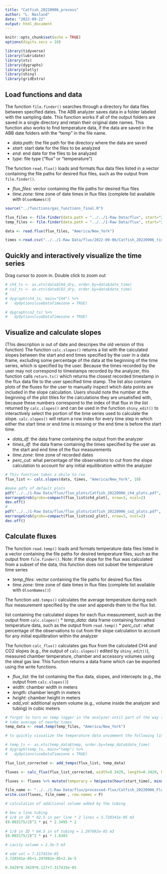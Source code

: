 ```yaml
---
title: "Catfish_20220906_process"
author: "L. Naslund"
date: "2022-09-22"
output: html_document
---
```


```r
knitr::opts_chunk$set(echo = TRUE)
options(digits.secs = 10)

library(tidyverse)
library(lubridate)
library(xts)
library(dygraphs)
library(plotly)
library(shiny)
library(gridExtra)
```

## Load functions and data

The function `file.finder()` searches through a directory for data files between specified dates. The ABB analyzer saves data in a folder labeled with the sampling date. This function works if all of the output folders are saved in a single directory and retain their original date names. This function also works to find temperature data, if the data are saved in the ABB date folders with the "temp" in the file name.

* *data.path:* the file path for the directory where the data are saved
* *start:* start date for the files to be analyzed
* *end:* end date for the files to be analyzed 
* *type:* file type ("flux" or "temperature")

The function `read.flux()` loads and formats flux data files listed in a vector containing the file paths for desired flux files, such as the output from `file.finder()`.

* *flux_files:* vector containing the file paths for desired flux files
* *time.zone:* time zone of date times in flux files (complete list available with `OlsonNames()`)

```r
source("../functions/gas_functions_final.R")

flux_files <- file.finder(data.path = "../../1-Raw Data/flux", start="2022-09-06", end= "2022-09-07", type="flux")
temp_files <- file.finder(data.path = "../../1-Raw Data/flux", start="2022-09-06", end= "2022-09-07", type="temperature")

data <- read.flux(flux_files, "America/New_York")

times <-read.csv("../../1-Raw Data/flux/2022-09-06/Catfish_20220906_times.csv") %>% filter(is.na(Start)==FALSE, is.na(End)==FALSE, Start!="", End!="") %>% mutate(Start= mdy_hms(paste(Date, Start, sep=" "), tz="America/New_York"), End= mdy_hms(paste(Date, End, sep= " "), tz="America/New_York")) 
```

## Quickly and interactively visualize the time series 

Drag cursor to zoom in. Double click to zoom out

```r
# ch4_ts <- as.xts(data$CH4_dry, order.by=data$date_time)
# co2_ts <- as.xts(data$CO2_dry, order.by=data$date_time)
# 
# dygraph(ch4_ts, main="CH4") %>%
#   dyOptions(useDataTimezone = TRUE)

# dygraph(co2_ts) %>%
#   dyOptions(useDataTimezone = TRUE)
```

## Visualize and calculate slopes

(This description is out of date and descripes the old version of this function) The function `calc.slopes()` returns a list with the calculated slopes between the start and end times specified by the user in a data frame, excluding some percentage of the data at the beginning of the time series, which is specified by the user. Because the times recorded by the user may not correspond to timestamps recorded by the analyzer, this function calls `return.ts()` which returns the closest recorded timestamp in the flux data file to the user specified time stamp. The list also contains plots of the fluxes for the user to manually inspect which data points are included in the slope calculation. Users should note the number at the beginning of the plot titles for the calculations they are unsatisfied with, because these numbers correspond to the index of that flux in the list returned by `calc.slopes()` and can be used in the function `shiny_edit()` to interactively select the portion of the time series used to calculate the slope. `calc.slopes()` will return a row index for every time step in which either the start time or end time is missing or the end time is before the start time.

* *data_df:* the data frame containing the output from the analyzer
* *times_df:* the data frame containing the times specified by the user as the start and end time of the flux measurements
* *time.zone:* time zone of recorded dates
* *perc_cut:* what percentage of the observations to cut from the slope calculation to account for any initial equilibration within the analyzer

```r
# This function takes a while to run
flux_list <- calc.slopes(data, times, "America/New_York", 10)

#make pdfs of default plots
pdf("../../1-Raw Data/flux/flux_plots/Catfish_20220906_ch4_plots.pdf", paper="a4", width=9, height=12)
marrangeGrob(grobs=compact(flux_list$ch4_plot), nrow=3, ncol=2)
dev.off()
# 
pdf("../../1-Raw Data/flux/flux_plots/Catfish_20220906_co2_plots.pdf", paper="a4", width=9, height=12)
marrangeGrob(grobs=compact(flux_list$co2_plot), nrow=3, ncol=2)
dev.off()
```
## Calculate fluxes 

The function `read.temp()` loads and formats temperature data files listed in a vector containing the file paths for desired temperature files, such as the output from `file.finder()`. Note: if the slope for the flux was calculated from a subset of the data, this function does not subset the temperature time series

* *temp_files:* vector containing the file paths for desired flux files
* *time.zone:* time zone of date times in flux files (complete list available with `OlsonNames()`)

The function `add.temps()` calculates the average temperature during each flux measurement specified by the user and appends them to the flux list. 

 list containing the calculated slopes for each flux measurement, such as the output from `calc.slopes()`
* *temp_data:* data frame containing formatted temperature data, such as the output from `read.temp()`
* *perc_cut :* what percentage of the observations to cut from the slope calculation to account for any initial equilibration within the analyzer

The function `calc_flux()` calculates gas flux from the calculated CH4 and CO2 slopes (e.g., the output of `calc.slopes()` edited by `shiny_edit()`), measured chamber temperature, chamber and accessory volumes using the ideal gas law. This function returns a data frame which can be exported using the write functions. 

* *flux_list:* the list containing the flux data, slopes, and intercepts (e.g., the output from `calc.slopes()`)
* *width:* chamber width in meters
* *length:* chamber length in meters
* *height:* chamber height in meters
* *add_vol:* additional system volume (e.g., volume inside the analyzer and tubing) in cubic meters

```r
# forgot to turn on temp logger in the analyzer until part of the way through 3rd sampling
# take average of nearby times
temp_data <- read.temp(temp_files, "America/New_York")

# to quickly visualize the temperature data uncomment the following lines

# temp_ts <- as.xts(temp_data$temp, order.by=temp_data$date_time)
# dygraph(temp_ts, main="temp") %>% 
#   dyOptions(useDataTimezone = TRUE)

flux_list_corrected <- add_temps(flux_list, temp_data)

fluxes <- calc_flux(flux_list_corrected, width=0.3429, length=0.3429, height=0.127, add_vol= 7.317433e-05)

fluxes <- fluxes %>% mutate(temporary = hm(paste(hour(start_time), minute(start_time), sep = ":"))) %>% left_join(times %>% mutate(temporary = hm(paste(hour(Start), minute(Start), sep = ":"))) %>% rename(trip=Trip) %>% select(trip, temporary),by=c("temporary")) %>% select(-temporary)

file_name <- "../../1-Raw Data/flux/processed-flux/Catfish_20220906_Fluxes.csv"
write.csv(fluxes, file_name , row.names = F)
```

```r
# calculation of additional volume added by the tubing 

# bev a line tubing
# 1/8 in ID * 92.5 in per line * 2 lines = 3.720341e-05 m3
(0.003175/2)^2 * pi * 2.3495 * 2
 
# 1/8 in ID * 64.5 in of tubing = 1.297092e-05 m3
(0.003175/2)^2 * pi * 1.6383

# cavity volume = 2.3e-5 m3

# add vol = 7.317433e-05
3.720341e-05+1.297092e-05+2.3e-5

0.3429*0.3429*0.127+7.317433e-05
```


